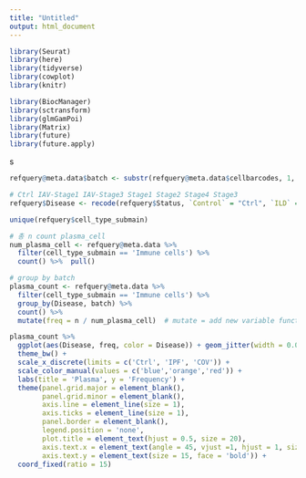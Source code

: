 ```yaml
---
title: "Untitled"
output: html_document
---
```


```r
library(Seurat)
library(here)
library(tidyverse)
library(cowplot)
library(knitr)

library(BiocManager)
library(sctransform)
library(glmGamPoi)
library(Matrix)
library(future)
library(future.apply)
```


s


```r
refquery@meta.data$batch <- substr(refquery@meta.data$cellbarcodes, 1, 4)
```

```r
# Ctrl IAV-Stage1 IAV-Stage3 Stage1 Stage2 Stage4 Stage3
refquery$Disease <- recode(refquery$Status, `Control` = "Ctrl", `ILD` = "IPF", COVID = "COV")

```

```r
unique(refquery$cell_type_submain)
```


```r
# 총 n count plasma_cell 
num_plasma_cell <- refquery@meta.data %>% 
  filter(cell_type_submain == 'Immune cells') %>% 
  count() %>%  pull()

# group by batch 
plasma_count <- refquery@meta.data %>% 
  filter(cell_type_submain == 'Immune cells') %>% 
  group_by(Disease, batch) %>% 
  count() %>% 
  mutate(freq = n / num_plasma_cell)  # mutate = add new variable function 

plasma_count %>% 
  ggplot(aes(Disease, freq, color = Disease)) + geom_jitter(width = 0.05) + ylim(0, 0.4) + 
  theme_bw() + 
  scale_x_discrete(limits = c('Ctrl', 'IPF', 'COV')) + 
  scale_color_manual(values = c('blue','orange','red')) + 
  labs(title = 'Plasma', y = 'Frequency') + 
  theme(panel.grid.major = element_blank(),
        panel.grid.minor = element_blank(),
        axis.line = element_line(size = 1),
        axis.ticks = element_line(size = 1),
        panel.border = element_blank(),
        legend.position = 'none',
        plot.title = element_text(hjust = 0.5, size = 20),
        axis.text.x = element_text(angle = 45, vjust =1, hjust = 1, size = 15, face = 'bold'),
        axis.text.y = element_text(size = 15, face = 'bold')) + 
  coord_fixed(ratio = 15)
```

